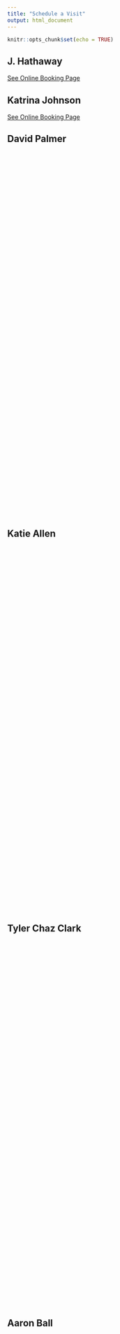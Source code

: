 ```yaml
---
title: "Schedule a Visit"
output: html_document
---
```


```r
knitr::opts_chunk$set(echo = TRUE)
```

## J. Hathaway

<a id="TTE-bf031cf6-2f00-43c9-abfc-b747e5c59d26" href="https://10to8.com/book/wxshor-free/" target="_blank">See Online Booking Page</a> <script src="https://d3saea0ftg7bjt.cloudfront.net/embed/js/embed.min.js"></script> <script> window.TTE.init({ targetDivId: "TTE-bf031cf6-2f00-43c9-abfc-b747e5c59d26", uuid: "bf031cf6-2f00-43c9-abfc-b747e5c59d26", }); </script>

## Katrina Johnson

<a id="TTE-59299d1b-1069-4667-90fc-4a8175e7d3fc" href="https://10to8.com/book/jxkkcqpsxwizrwwgqb/" target="_blank">See Online Booking Page</a> <script src="https://d3saea0ftg7bjt.cloudfront.net/embed/js/embed.min.js"></script> <script> window.TTE.init({ targetDivId: "TTE-59299d1b-1069-4667-90fc-4a8175e7d3fc", uuid: "59299d1b-1069-4667-90fc-4a8175e7d3fc", }); </script>

## David Palmer

<!-- Calendly inline widget begin -->
<div class="calendly-inline-widget" data-url="https://calendly.com/bropalmer/30min" style="min-width:320px;height:830px;"></div>
<script type="text/javascript" src="https://assets.calendly.com/assets/external/widget.js"></script>
<!-- Calendly inline widget end -->



## Katie Allen

<!-- Calendly inline widget begin -->
<div class="calendly-inline-widget" data-url="https://calendly.com/sisallen/15min" style="min-width:320px;height:830px;"></div>
<script type="text/javascript" src="https://assets.calendly.com/assets/external/widget.js"></script>
<!-- Calendly inline widget end -->

## Tyler Chaz Clark

<!-- Calendly inline widget begin -->
<div class="calendly-inline-widget" data-url="https://calendly.com/chazclark_byui/30min" style="min-width:320px;height:830px;"></div>
<script type="text/javascript" src="https://assets.calendly.com/assets/external/widget.js" async></script>
<!-- Calendly inline widget end -->

## Aaron Ball

<!-- Calendly inline widget begin -->
<div class="calendly-inline-widget" data-url="https://calendly.com/aaron_ball/office-hours" style="min-width:320px;height:830px;"></div>
<script type="text/javascript" src="https://assets.calendly.com/assets/external/widget.js" async></script>
<!-- Calendly inline widget end -->
